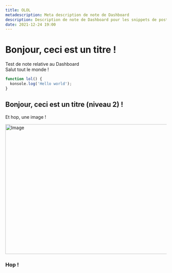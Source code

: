 ```yaml
---
title: OLOL
metadescription: Meta description de note de Dashboard
description: Description de note de Dashboard pour les snippets de posts
date: 2021-12-24 19:00
---
```


# Bonjour, ceci est un titre !

Test de note relative au Dashboard  
Salut tout le monde !

```ts
function lol() {
  konsole.log('Hello world');
}
```

## Bonjour, ceci est un titre (niveau 2) !

Et hop, une image !

<Image src="/assets/rtm-txt-logo.svg" width="718" height="404" alt="Image" priority />

### Hop !

&nbsp;  
&nbsp;  
&nbsp;

<InviteTheBotButton />
